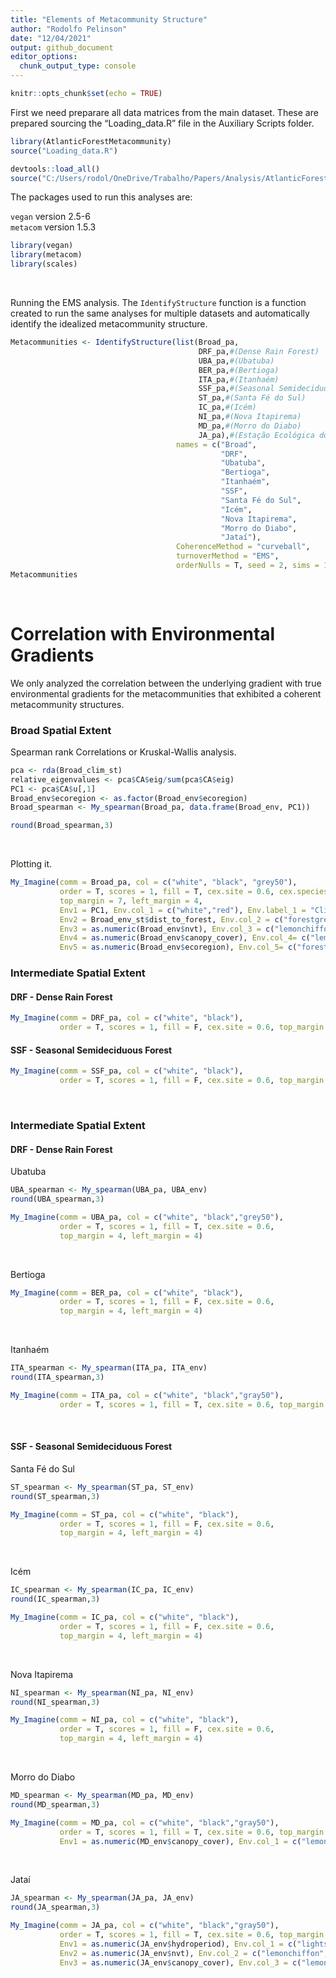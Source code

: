 ```yaml
---
title: "Elements of Metacommunity Structure"
author: "Rodolfo Pelinson"
date: "12/04/2021"
output: github_document
editor_options: 
  chunk_output_type: console
---
```


```r
knitr::opts_chunk$set(echo = TRUE)
```

First we need preparare all data matrices from the main dataset. These are prepared sourcing the "Loading_data.R" file in the Auxiliary Scripts folder.
```r
library(AtlanticForestMetacommunity)
source("Loading_data.R")
```


```r
devtools::load_all()
source("C:/Users/rodol/OneDrive/Trabalho/Papers/Analysis/AtlanticForestMetacommunity/Auxiliary Scripts/Loading_data.R")
```

The packages used to run this analyses are:

`vegan` version 2.5-6   
`metacom` version 1.5.3   


```r
library(vegan)
library(metacom)
library(scales)
```
\  
\  
\  
\  

Running the EMS analysis. The `IdentifyStructure` function is a function created to run the same analyses for multiple datasets and automatically identify the idealized metacommunity structure.
```r
Metacommunities <- IdentifyStructure(list(Broad_pa,
                                          DRF_pa,#(Dense Rain Forest)
                                          UBA_pa,#(Ubatuba)
                                          BER_pa,#(Bertioga)
                                          ITA_pa,#(Itanhaém)
                                          SSF_pa,#(Seasonal Semideciduous Forest)
                                          ST_pa,#(Santa Fé do Sul)
                                          IC_pa,#(Icém)
                                          NI_pa,#(Nova Itapirema)
                                          MD_pa,#(Morro do Diabo)
                                          JA_pa),#(Estação Ecológica do Jataí)
                                     names = c("Broad",
                                               "DRF",
                                               "Ubatuba",
                                               "Bertioga",
                                               "Itanhaém",
                                               "SSF",
                                               "Santa Fé do Sul",
                                               "Icém",
                                               "Nova Itapirema",
                                               "Morro do Diabo",
                                               "Jataí"),
                                     CoherenceMethod = "curveball",
                                     turnoverMethod = "EMS",
                                     orderNulls = T, seed = 2, sims = 10000, round = 3)
Metacommunities
```
\ 
\ 


# Correlation with Environmental Gradients

We only analyzed the correlation between the underlying gradient with true environmental gradients for the metacommunities that exhibited a coherent metacommunity structures.
\  
\  

### Broad Spatial Extent

Spearman rank Correlations or Kruskal-Wallis analysis.
```r
pca <- rda(Broad_clim_st)
relative_eigenvalues <- pca$CA$eig/sum(pca$CA$eig)
PC1 <- pca$CA$u[,1]
Broad_env$ecoregion <- as.factor(Broad_env$ecoregion)
Broad_spearman <- My_spearman(Broad_pa, data.frame(Broad_env, PC1))

round(Broad_spearman,3)
```
\  
\  

Plotting it.
```r
My_Imagine(comm = Broad_pa, col = c("white", "black", "grey50"),
           order = T, scores = 1, fill = T, cex.site = 0.6, cex.species = 0.8,
           top_margin = 7, left_margin = 4,
           Env1 = PC1, Env.col_1 = c("white","red"), Env.label_1 = "Climate",
           Env2 = Broad_env_st$dist_to_forest, Env.col_2 = c("forestgreen","lemonchiffon"), Env.label_2 = "Dist. Forest",
           Env3 = as.numeric(Broad_env$nvt), Env.col_3 = c("lemonchiffon","forestgreen"), Env.label_3 = "Vegetation",
           Env4 = as.numeric(Broad_env$canopy_cover), Env.col_4= c("lemonchiffon","forestgreen"), Env.label_4 = "Canopy Cover",
           Env5 = as.numeric(Broad_env$ecoregion), Env.col_5= c("forestgreen","darkolivegreen2"), Env.label_5 = "Ecoregion")
```



### Intermediate Spatial Extent

#### DRF - Dense Rain Forest
```r
My_Imagine(comm = DRF_pa, col = c("white", "black"),
           order = T, scores = 1, fill = F, cex.site = 0.6, top_margin = 4, left_margin = 4)
```


#### SSF - Seasonal Semideciduous Forest
```r
My_Imagine(comm = SSF_pa, col = c("white", "black"),
           order = T, scores = 1, fill = F, cex.site = 0.6, top_margin = 4, left_margin = 4)
```
\  
\  
\  
\  






### Intermediate Spatial Extent

#### DRF - Dense Rain Forest

Ubatuba
```r
UBA_spearman <- My_spearman(UBA_pa, UBA_env)
round(UBA_spearman,3)

```


```r
My_Imagine(comm = UBA_pa, col = c("white", "black","grey50"),
           order = T, scores = 1, fill = T, cex.site = 0.6,
           top_margin = 4, left_margin = 4)
```
\  
\  


Bertioga
```r
My_Imagine(comm = BER_pa, col = c("white", "black"),
           order = T, scores = 1, fill = F, cex.site = 0.6,
           top_margin = 4, left_margin = 4)
```

\  
\  


Itanhaém
```r
ITA_spearman <- My_spearman(ITA_pa, ITA_env)
round(ITA_spearman,3)

```


```r
My_Imagine(comm = ITA_pa, col = c("white", "black","gray50"),
           order = T, scores = 1, fill = T, cex.site = 0.6, top_margin = 7, left_margin = 4)
```

\  
\  


#### SSF - Seasonal Semideciduous Forest

Santa Fé do Sul
```r
ST_spearman <- My_spearman(ST_pa, ST_env)
round(ST_spearman,3)

```

```r
My_Imagine(comm = ST_pa, col = c("white", "black"),
           order = T, scores = 1, fill = F, cex.site = 0.6,
           top_margin = 4, left_margin = 4)
```
\  
\  

Icém
```r
IC_spearman <- My_spearman(IC_pa, IC_env)
round(IC_spearman,3)

```

```r
My_Imagine(comm = IC_pa, col = c("white", "black"),
           order = T, scores = 1, fill = F, cex.site = 0.6,
           top_margin = 4, left_margin = 4)
```
\  
\  

Nova Itapirema
```r
NI_spearman <- My_spearman(NI_pa, NI_env)
round(NI_spearman,3)

```

```r
My_Imagine(comm = NI_pa, col = c("white", "black"),
           order = T, scores = 1, fill = F, cex.site = 0.6,
           top_margin = 4, left_margin = 4)
```
\  
\  

Morro do Diabo
```r
MD_spearman <- My_spearman(MD_pa, MD_env)
round(MD_spearman,3)
```

```r
My_Imagine(comm = MD_pa, col = c("white", "black","gray50"),
           order = T, scores = 1, fill = T, cex.site = 0.6, top_margin = 7, left_margin = 4,
           Env1 = as.numeric(MD_env$canopy_cover), Env.col_1 = c("lemonchiffon","forestgreen"), Env.label_1 = "Canopy Cover")
```
\  
\  

Jataí
```r
JA_spearman <- My_spearman(JA_pa, JA_env)
round(JA_spearman,3)

```

```r
My_Imagine(comm = JA_pa, col = c("white", "black","gray50"),
           order = T, scores = 1, fill = T, cex.site = 0.6, top_margin = 7, left_margin = 4,
           Env1 = as.numeric(JA_env$hydroperiod), Env.col_1 = c("lightskyblue", "royalblue"), Env.label_1 = "Hydroperiod",
           Env2 = as.numeric(JA_env$nvt), Env.col_2 = c("lemonchiffon","forestgreen"), Env.label_2 = "Vegetation",
           Env3 = as.numeric(JA_env$canopy_cover), Env.col_3 = c("lemonchiffon","forestgreen"), Env.label_3 = "Canopy Cover")
```
\  
\  
